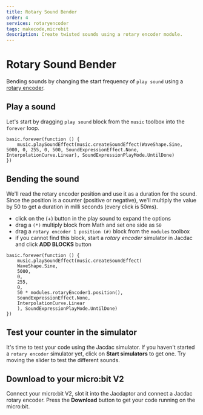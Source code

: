 ```yaml
---
title: Rotary Sound Bender
order: 4
services: rotaryencoder
tags: makecode,microbit
description: Create twisted sounds using a rotary encoder module.
---
```


# Rotary Sound Bender

Bending sounds by changing the start frequency of `play sound` using a [rotary encoder](/clients/makecode/extensions/rotaryencoder).

## Play a sound

Let's start by dragging `play sound` block from the `music` toolbox into the `forever` loop.

```blocks
basic.forever(function () {
    music.playSoundEffect(music.createSoundEffect(WaveShape.Sine, 5000, 0, 255, 0, 500, SoundExpressionEffect.None, InterpolationCurve.Linear), SoundExpressionPlayMode.UntilDone)
})
```

## Bending the sound

We'll read the rotary encoder position and use it as a duration for the sound.
Since the position is a counter (positive or negative), we'll multiply the value by 50 to get a duration in milli seconds (every click is 50ms).

-   click on the (+) button in the play sound to expand the options
-   drag a `(*)` multiply block from Math and set one side as `50`
-   drag a `rotary encoder 1 position (#)` block from the `modules` toolbox
-   if you cannot find this block, start a _rotary encoder_ simulator in Jacdac and click **ADD BLOCKS** button

```blocks
basic.forever(function () {
    music.playSoundEffect(music.createSoundEffect(
    WaveShape.Sine,
    5000,
    0,
    255,
    0,
    50 * modules.rotaryEncoder1.position(),
    SoundExpressionEffect.None,
    InterpolationCurve.Linear
    ), SoundExpressionPlayMode.UntilDone)
})
```

## Test your counter in the simulator

It's time to test your code using the Jacdac simulator. If you haven't started a `rotary encoder` simulator yet,
click on **Start simulators** to get one.
Try moving the slider to test the different sounds.

## Download to your micro:bit V2

Connect your micro:bit V2, slot it into the Jacdaptor and connect a Jacdac rotary encoder.
Press the **Download** button to get your code running on the micro:bit.

<MakeCodeProjectFooter serviceNames="rotaryencoder" />
